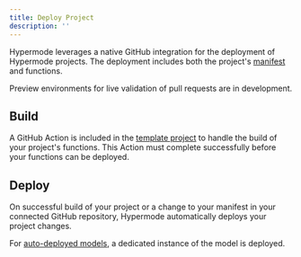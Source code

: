 ```yaml
---
title: Deploy Project
description: ''
---
```


Hypermode leverages a native GitHub integration for the deployment of Hypermode projects. The deployment includes both the project's [manifest](/manifest) and functions.

<Note>Preview environments for live validation of pull requests are in development.</Note>

## Build

A GitHub Action is included in the [template project](https://github.com/gohypermode/sample-project) to handle the build of your project's functions. This Action must complete successfully before your functions can be deployed.

## Deploy

On successful build of your project or a change to your manifest in your connected GitHub repository, Hypermode automatically deploys your project changes.

For [auto-deployed models](/define-models#auto-deployed-models), a dedicated instance of the model is deployed.